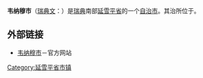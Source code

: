 {{Infobox Kommun|
fullname=Värnamo kommun|
coatofarms=[[File:Värnamo_vapen.svg|100px]]|
county=[[延雪平省|延雪平省]]|
province=[[斯莫兰|斯莫兰]]|
capital={{link-en|韦纳穆|Värnamo}}|
map=[[File:Värnamo_Municipality_in_Jönköping_County.png|200px]]|
arearank=第78名|
area=1,391.24|
arealand=1,222.75|
populationrank=第72名|
population=32,841|
densityrank=第144名|
populationdensity=26.9|
website=http://www.varnamo.se/|
footnotes=面积与人口统计数据来自[[瑞典统计局|瑞典统计局]]，截至2006年12月31日}}

'''韦纳穆市'''（[[瑞典文|瑞典文]]：{{lang|sv|''Värnamo kommun''}}）是[[瑞典|瑞典]]南部[[延雪平省|延雪平省]]的一个[[瑞典自治市|自治市]]。其治所位于{{link-en|韦纳穆|Värnamo}}。

== 外部链接 ==
* [http://www.varnamo.se/ 韦纳穆市]－官方网站

{{Jönköping County}}
{{Localities in Värnamo Municipality}}

{{DEFAULTSORT:Varnamo Municipality}}

[[Category:延雪平省市镇|Category:延雪平省市镇]]